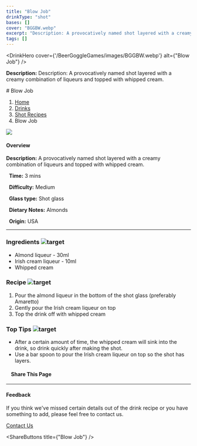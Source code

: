 ```yaml
---
title: "Blow Job"
drinkType: "shot"
bases: []
cover: "BGGBW.webp"
excerpt: "Description: A provocatively named shot layered with a creamy combination of liqueurs and topped with whipped cream."
tags: []
---
```



<DrinkHero
  cover={'/BeerGoggleGames/images/BGGBW.webp'}
  alt={"Blow Job"}
/>

<DrinkSection title="Overview" icon="/BeerGoggleGames/images/info.webp">
<p><strong>Description:</strong> Description: A provocatively named shot layered with a creamy combination of liqueurs and topped with whipped cream.</p>
</DrinkSection>

<DrinkSection title="Ingredients" icon="/BeerGoggleGames/images/liquor.webp">
<!-- Add ingredients -->
</DrinkSection>

<DrinkSection title="Method" icon="/BeerGoggleGames/images/question.webp">
# Blow Job

1.  [Home](/)
2.  [Drinks](drinks)
3.  [Shot Recipes](drinks/shotrecipes)
4.  Blow Job

![](/images/blowjob.webp)

#### Overview

**Description:** A provocatively named shot layered with a creamy combination of liqueurs and topped with whipped cream.

  **Time:** 3 mins

  **Difficulty:** Medium

  **Glass type:** Shot glass

  **Dietary Notes:** Almonds

  **Origin:** USA

* * *

### Ingredients ![target](/images/liquor.webp)

-   Almond liqueur - 30ml
-   Irish cream liqueur - 10ml
-   Whipped cream

### Recipe ![target](/images/rules.webp)

1.  Pour the almond liqueur in the bottom of the shot glass (preferably Amaretto)
2.  Gently pour the Irish cream liqueur on top
3.  Top the drink off with whipped cream

### Top Tips ![target](/images/lightbulb.webp)

-   After a certain amount of time, the whipped cream will sink into the drink, so drink quickly after making the shot.
-   Use a bar spoon to pour the Irish cream liqueur on top so the shot has layers.

####     Share This Page

[](https://www.facebook.com/sharer/sharer.php?u=beergogglegames.co.uk/Drinks/ShotRecipes/blowjob)[](https://www.instagram.com/direct/new/)[](https://twitter.com/intent/tweet?url=beergogglegames.co.uk/Drinks/ShotRecipes/blowjob)

* * *

#### Feedback

If you think we've missed certain details out of the drink recipe or you have something to add, please feel free to contact us.

  
  
  
[Contact Us](contact)
</DrinkSection>



<ShareButtons title={"Blow Job"} />
<FeedbackCard></FeedbackCard>
